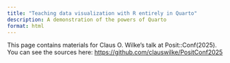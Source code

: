 ```yaml
---
title: "Teaching data visualization with R entirely in Quarto"
description: A demonstration of the powers of Quarto
format: html
---
```


This page contains materials for Claus O. Wilke's talk at Posit::Conf(2025). You can see the sources here: <https://github.com/clauswilke/PositConf2025>